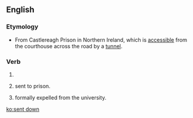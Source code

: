 ==English==
===Etymology===
*From Castlereagh Prison in Northern Ireland, which is [[accessible]] from the courthouse across the road by a [[tunnel]].

===Verb===
{{infl|en|verb|head=[[sent]] [[down]]}}

# {{past of|[[send down]]}}
#{{Ireland|colloquial}} sent to prison.
#{{context|{{w|University of Cambridge}}}} formally expelled from the university.

[[ko:sent down]]